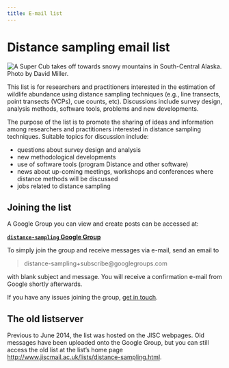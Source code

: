 ```yaml
---
title: E-mail list
---
```


# Distance sampling email list

<img src="../images/cubtakeoff.png" alt="A Super Cub takes off towards snowy mountains in South-Central Alaska. Photo by David Miller."> 

This list is for researchers and practitioners interested in the estimation of wildlife abundance using distance sampling techniques (e.g., line transects, point transects (VCPs), cue counts, etc). Discussions include survey design, analysis methods, software tools, problems and new developments.

The purpose of the list is to promote the sharing of ideas and information among researchers and practitioners interested in distance sampling techniques. Suitable topics for discussion include:

- questions about survey design and analysis
- new methodological developments
- use of software tools (program Distance and other software)
- news about up-coming meetings, workshops and conferences where distance methods will be discussed
- jobs related to distance sampling


## Joining the list

A Google Group you can view and create posts can be accessed at:

[**`distance-sampling` Google Group**](https://groups.google.com/g/distance-sampling)

To simply join the group and receive messages via e-mail, send an email to 

> distance-sampling+subscribe@googlegroups.com

with blank subject and message. You will receive a confirmation e-mail from Google shortly afterwards.

If you have any issues joining the group, [get in touch](/contact.html).

## The old listserver

Previous to June 2014, the list was hosted on the JISC webpages. Old messages have been uploaded onto the Google Group, but you can still access the old list at the list's home page [http://www.jiscmail.ac.uk/lists/distance-sampling.html](http://www.jiscmail.ac.uk/lists/distance-sampling.html).


